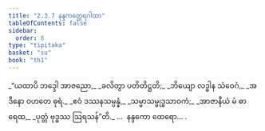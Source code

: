 ```yaml
---
title: "2.3.7 နန္ဒကတ္ထေရဂါထာ"
tableOfContents: false
sidebar:
  order: 8
type: "tipitaka"
basket: "su"
book: "th1"
---
```



<DynamicBreadcrumb />

<Division number="173" book="th1">

<Paragraph number="356" type="verses" book="th1">
_“ယထာပိ ဘဒ္ဒေါ အာဇညော,_  
_ခလိတွာ ပတိတိဋ္ဌတိ;_  
_ဘိယျော လဒ္ဓါန သံဝေဂံ,_  
_အဒီနော ဝဟတေ ဓုရံ._  

</Paragraph>

</Division>
<Division number="174" book="th1">

<Paragraph number="357" type="verses" book="th1">
_ဧဝံ ဒဿနသမ္ပန္နံ,_  
_သမ္မာသမ္ဗုဒ္ဓသာဝကံ;_  
_အာဇာနီယံ မံ ဓာရေထ,_  
_ပုတ္တံ ဗုဒ္ဓဿ ဩရသန်”တိ._  


</Paragraph>
</Division>

<Paragraph number="358" type="center" book="th1">
…  နန္ဒကော ထေရော… .
</Paragraph>